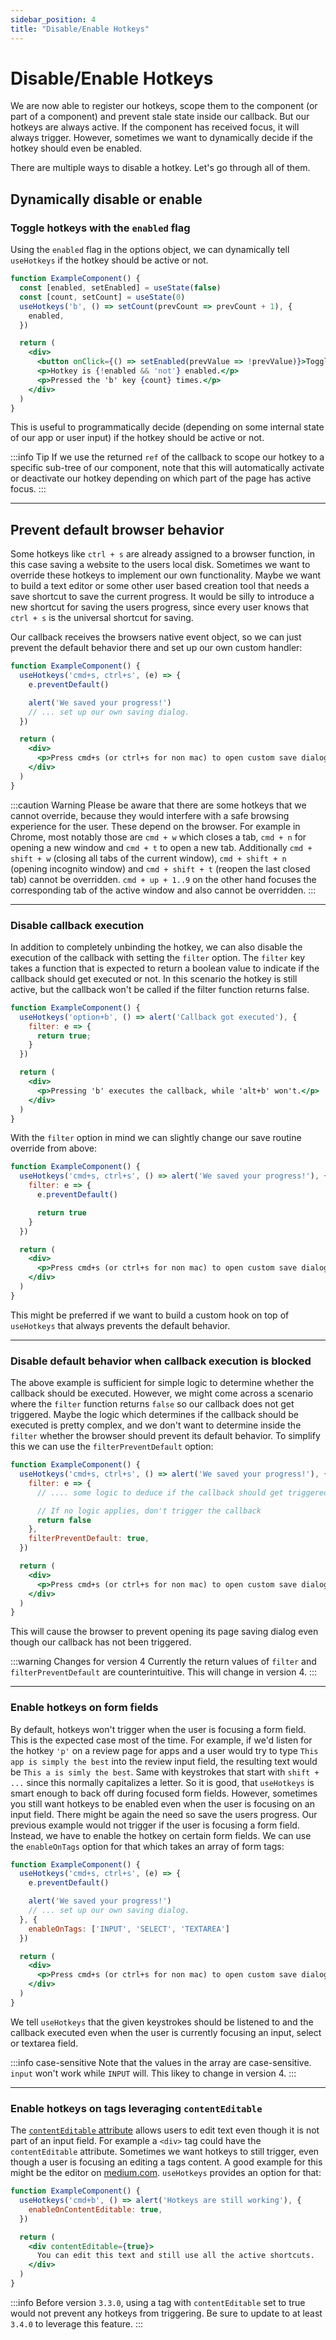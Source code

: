 ```yaml
---
sidebar_position: 4
title: "Disable/Enable Hotkeys"
---
```


# Disable/Enable Hotkeys

We are now able to register our hotkeys, scope them to the component (or part of a component) and prevent stale state
inside our callback. But our hotkeys are always active. If the component has received focus, it will always trigger. However,
sometimes we want to dynamically decide if the hotkey should even be enabled.

There are multiple ways to disable a hotkey. Let's go through all of them.

## Dynamically disable or enable

### Toggle hotkeys with the `enabled` flag

Using the `enabled` flag in the options object, we can dynamically tell `useHotkeys` if the hotkey should be active or not.

```jsx live
function ExampleComponent() {
  const [enabled, setEnabled] = useState(false)
  const [count, setCount] = useState(0)
  useHotkeys('b', () => setCount(prevCount => prevCount + 1), {
    enabled,
  })

  return (
    <div>
      <button onClick={() => setEnabled(prevValue => !prevValue)}>Toggle Hotkey</button>
      <p>Hotkey is {!enabled && 'not'} enabled.</p>
      <p>Pressed the 'b' key {count} times.</p>
    </div>
  )
}
```

This is useful to programmatically decide (depending on some internal state of our app or user input) if the hotkey
should be active or not.

:::info Tip
If we use the returned `ref` of the callback to scope our hotkey to a specific sub-tree of our component, note that
this will automatically activate or deactivate our hotkey depending on which part of the page has active focus.
:::

***

## Prevent default browser behavior

Some hotkeys like `ctrl + s` are already assigned to a browser function, in this case saving a website to
the users local disk. Sometimes we want to override these hotkeys to implement our own functionality. Maybe we want to
build a text editor or some other user based creation tool that needs a save shortcut to save the current progress. It
would be silly to introduce a new shortcut for saving the users progress, since every user knows that `ctrl + s` is the
universal shortcut for saving.

Our callback receives the browsers native event object, so we can just prevent the default behavior there and set up our
own custom handler:

```jsx live
function ExampleComponent() {
  useHotkeys('cmd+s, ctrl+s', (e) => {
    e.preventDefault()

    alert('We saved your progress!')
    // ... set up our own saving dialog.
  })

  return (
    <div>
      <p>Press cmd+s (or ctrl+s for non mac) to open custom save dialog.</p>
    </div>
  )
}
```

:::caution Warning
Please be aware that there are some hotkeys that we cannot override, because they would interfere with a safe browsing
experience for the user. These depend on the browser.
For example in Chrome, most notably those are `cmd + w` which closes a tab, `cmd + n` for opening a new window and `cmd + t` to open a new tab.
Additionally `cmd + shift + w` (closing all tabs of the current window), `cmd + shift + n` (opening incognito window) and
`cmd + shift + t` (reopen the last closed tab) cannot be overridden.
`cmd + up + 1..9` on the other hand focuses the corresponding tab of the active window and also cannot be overridden.
:::

***

### Disable callback execution

In addition to completely unbinding the hotkey, we can also disable the execution of the callback with setting the `filter`
option. The `filter` key takes a function that is expected to return a boolean value to indicate if the callback should
get executed or not.
In this scenario the hotkey is still active, but the callback won't be called if the filter function returns false.

```jsx live
function ExampleComponent() {
  useHotkeys('option+b', () => alert('Callback got executed'), {
    filter: e => {
      return true;
    }
  })

  return (
    <div>
      <p>Pressing 'b' executes the callback, while 'alt+b' won't.</p>
    </div>
  )
}
```

With the `filter` option in mind we can slightly change our save routine override from above:

```jsx
function ExampleComponent() {
  useHotkeys('cmd+s, ctrl+s', () => alert('We saved your progress!'), {
    filter: e => {
      e.preventDefault()

      return true
    }
  })

  return (
    <div>
      <p>Press cmd+s (or ctrl+s for non mac) to open custom save dialog.</p>
    </div>
  )
}
```

This might be preferred if we want to build a custom hook on top of `useHotkeys` that always prevents the default behavior.

***

### Disable default behavior when callback execution is blocked

The above example is sufficient for simple logic to determine whether the callback should be executed.
However, we might come across a scenario where the `filter` function returns `false` so our callback does not get triggered. Maybe
the logic which determines if the callback should be executed is pretty complex, and we don't want to determine inside the
`filter` whether the browser should prevent its default behavior. To simplify this we can use the `filterPreventDefault`
option:

```jsx
function ExampleComponent() {
  useHotkeys('cmd+s, ctrl+s', () => alert('We saved your progress!'), {
    filter: e => {
      // .... some logic to deduce if the callback should get triggered or not

      // If no logic applies, don't trigger the callback
      return false
    },
    filterPreventDefault: true,
  })

  return (
    <div>
      <p>Press cmd+s (or ctrl+s for non mac) to open custom save dialog.</p>
    </div>
  )
}
```

This will cause the browser to prevent opening its page saving dialog even though our callback has not been triggered.

:::warning Changes for version 4
Currently the return values of `filter` and `filterPreventDefault` are counterintuitive. This will change in version 4.
:::

***

### Enable hotkeys on form fields

By default, hotkeys won't trigger when the user is focusing a form field. This is the expected case most of the time.
For example, if we'd listen for the hotkey `'p'` on a review page for apps and a user would try to type `This app is simply
the best` into the review input field, the resulting text would be `This a is simly
the best`. Same with keystrokes that start with `shift + ...` since this normally capitalizes a letter.
So it is good, that `useHotkeys` is smart enough to back off during focused form fields. However, sometimes you still
want hotkeys to be enabled even when the user is focusing on an input field. There might be again the need so save
the users progress. Our previous example would not trigger if the user is focusing a form field. Instead, we have to
enable the hotkey on certain form fields. We can use the `enableOnTags` option for that which takes an array of form tags:

```jsx
function ExampleComponent() {
  useHotkeys('cmd+s, ctrl+s', (e) => {
    e.preventDefault()

    alert('We saved your progress!')
    // ... set up our own saving dialog.
  }, {
    enableOnTags: ['INPUT', 'SELECT', 'TEXTAREA']
  })

  return (
    <div>
      <p>Press cmd+s (or ctrl+s for non mac) to open custom save dialog.</p>
    </div>
  )
}
```

We tell `useHotkeys` that the given keystrokes should be listened to and the callback executed even when the user is currently
focusing an input, select or textarea field.

:::info case-sensitive
Note that the values in the array are case-sensitive. `input` won't work while `INPUT` will. This likey to change in
version 4.
:::

***

### Enable hotkeys on tags leveraging `contentEditable`

The [`contentEditable` attribute](https://developer.mozilla.org/en-US/docs/Web/HTML/Global_attributes/contenteditable)
allows users to edit text even though it is not part of an input field. For example a `<div>` tag could have the
`contentEditable` attribute. Sometimes we want hotkeys to still trigger, even though a user is focusing an editing a
tags content. A good example for this might be the editor on [medium.com](https://medium.com). `useHotkeys` provides
an option for that:

```jsx live
function ExampleComponent() {
  useHotkeys('cmd+b', () => alert('Hotkeys are still working'), {
    enableOnContentEditable: true,
  })

  return (
    <div contentEditable={true}>
      You can edit this text and still use all the active shortcuts.
    </div>
  )
}
```

:::info
Before version `3.3.0`, using a tag with `contentEditable` set to true would not prevent any hotkeys from triggering.
Be sure to update to at least `3.4.0` to leverage this feature.
:::